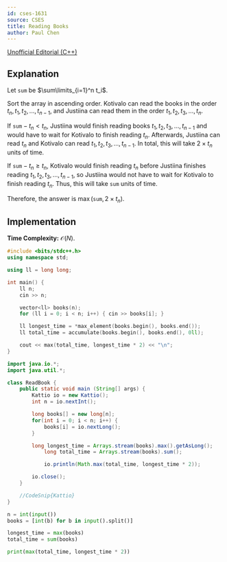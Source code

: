```yaml
---
id: cses-1631
source: CSES
title: Reading Books
author: Paul Chen
---
```


[Unofficial Editorial (C++)](https://codeforces.com/blog/entry/83295)

## Explanation

Let $\texttt{sum}$ be $\sum\limits_{i=1}^n t_i$.

Sort the array in ascending order. Kotivalo can read the books in the order $t_n, t_1, t_2, ..., t_{n-1}$, and Justiina can read them in the order $t_1, t_2, t_3, ..., t_n$.

If $\texttt{sum} - t_n < t_n$, Justiina would finish reading books $t_1, t_2, t_3, ..., t_{n-1}$ and would have to wait for Kotivalo to finish reading $t_n$. Afterwards, Justiina can read $t_n$ and Kotivalo can read $t_1, t_2, t_3, ..., t_{n-1}$. In total, this will take $2 \times t_n$ units of time.

If $\texttt{sum} - t_n \ge t_n$, Kotivalo would finish reading $t_n$ before Justiina finishes reading $t_1, t_2, t_3, ..., t_{n-1}$, so Justiina would not have to wait for Kotivalo to finish reading $t_n$. Thus, this will take $\texttt{sum}$ units of time.

Therefore, the answer is $\max(\texttt{sum}, 2 \times t_n)$.

## Implementation

**Time Complexity:** $\mathcal O(N)$.
<LanguageSection>
<CPPSection>

```cpp
#include <bits/stdc++.h>
using namespace std;

using ll = long long;

int main() {
	ll n;
	cin >> n;

	vector<ll> books(n);
	for (ll i = 0; i < n; i++) { cin >> books[i]; }

	ll longest_time = *max_element(books.begin(), books.end());
	ll total_time = accumulate(books.begin(), books.end(), 0ll);

	cout << max(total_time, longest_time * 2) << "\n";
}
```
</CPPSection>
<JavaSection>

```java
import java.io.*;
import java.util.*;

class ReadBook {
	public static void main (String[] args) {
		Kattio io = new Kattio();
		int n = io.nextInt();

		long books[] = new long[n];
		for(int i = 0; i < n; i++) {
			books[i] = io.nextLong();
		}

		long longest_time = Arrays.stream(books).max().getAsLong();
        	long total_time = Arrays.stream(books).sum();

        	io.println(Math.max(total_time, longest_time * 2));

		io.close();
	}

	//CodeSnip{Kattio}
}
```
</JavaSection>
<PySection>

```py
n = int(input())
books = [int(b) for b in input().split()]

longest_time = max(books)
total_time = sum(books)

print(max(total_time, longest_time * 2))
```

</PySection>
</LanguageSection>
